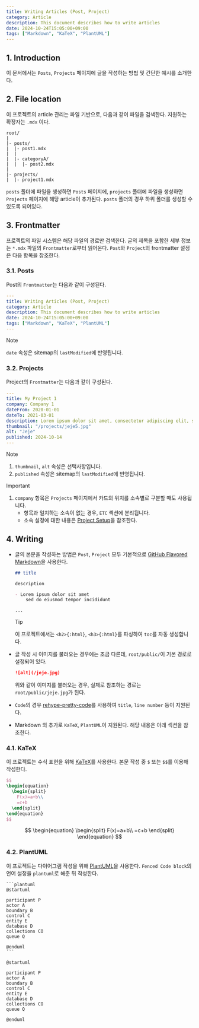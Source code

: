 ```yaml
---
title: Writing Articles (Post, Project)
category: Article
description: This document describes how to write articles
date: 2024-10-24T15:05:00+09:00
tags: ["Markdown", "KaTeX", "PlantUML"]
---
```


## 1. Introduction

이 문서에서는 `Posts`, `Projects` 페이지에 글을 작성하는 방법 및 간단한 예시를 소개한다.

## 2. File location

이 프로젝트의 article 관리는 파일 기반으로, 다음과 같이 파일을 검색한다. 지원하는 확장자는 `.mdx` 이다.

```text
root/
|
|- posts/
|  |- post1.mdx
|  |
|  |- categoryA/
|  |  |- post2.mdx
|
|- projects/
|  |- project1.mdx
```

`posts` 폴더에 파일을 생성하면 `Posts` 페이지에, `projects` 폴더에 파일을 생성하면 `Projects` 페이지에 해당 article이 추가된다. `posts` 폴더의 경우 하위 폴더를 생성할 수 있도록 되어있다.

## 3. Frontmatter

프로젝트의 파일 시스템은 해당 파일의 경로만 검색한다. 글의 제목을 포함한 세부 정보는 `*.mdx` 파일의 `Frontmatter`로부터 읽어온다. `Post`와 `Project`의 frontmatter 설정은 다음 항목을 참조한다.

### 3.1. Posts

Post의 `Frontmatter`는 다음과 같이 구성된다.

```yml title="*.mdx" showLineNumbers
---
title: Writing Articles (Post, Project)
category: Article
description: This document describes how to write articles
date: 2024-10-24T15:05:00+09:00
tags: ["Markdown", "KaTeX", "PlantUML"]
---
```

> [!NOTE]
> `date` 속성은 sitemap의 `lastModified`에 반영됩니다.

### 3.2. Projects

Project의 `Frontmatter`는 다음과 같이 구성된다.

```yml title="*.mdx" showLineNumbers
---
title: My Project 1
company: Company 1
dateFrom: 2020-01-01
dateTo: 2021-03-01
description: Lorem ipsum dolor sit amet, consectetur adipiscing elit, sed do eiusmod tempor incididunt ut labore et dolore
thumbnail: "/projects/jeje5.jpg"
alt: "Jeje"
published: 2024-10-14
---
```

> [!NOTE]
> 1. `thumbnail`, `alt` 속성은 선택사항입니다.
> 2. `published` 속성은 sitemap의 `lastModified`에 반영됩니다.

> [!IMPORTANT]
> 1. `company` 항목은 `Projects` 페이지에서 카드의 위치를 소속별로 구분할 때도 사용됩니다.
>     - 항목과 일치하는 소속이 없는 경우, `ETC` 섹션에 분리됩니다.
>     - 소속 설정에 대한 내용은 [Project Setup](/posts/tutorial/project-setup#27-experienceinformation)을 참조한다.

## 4. Writing

- 글의 본문을 작성하는 방법은 `Post`, `Project` 모두 기본적으로 [GitHub Flavored Markdown](https://docs.github.com/ko/get-started/writing-on-github/getting-started-with-writing-and-formatting-on-github/basic-writing-and-formatting-syntax)을 사용한다.

    ```md title="*.mdx" showLineNumbers
    ## title

    description

    - Lorem ipsum dolor sit amet
        sed do eiusmod tempor incididunt

    ...
    ```

    > [!TIP]
    > 이 프로젝트에서는 `<h2>{:html}`, `<h3>{:html}`를 파싱하여 `toc`를 자동 생성합니다.

- 글 작성 시 이미지를 불러오는 경우에는 조금 다른데, `root/public/`이 기본 경로로 설정되어 있다.

    ```md
    ![alt](/jeje.jpg)
    ```

    위와 같이 이미지를 불러오는 경우, 실제로 참조하는 경로는 `root/public/jeje.jpg`가 된다.

- `Code`의 경우 [rehype-pretty-code](https://rehype-pretty.pages.dev/)를 사용하여 `title`, `line number` 등이 지원된다.
- Markdown 외 추가로 `KaTeX`, `PlantUML`이 지원된다. 해당 내용은 아래 섹션을 참조한다.

### 4.1. KaTeX

이 프로젝트는 수식 표현을 위해 [KaTeX](https://katex.org/)를 사용한다. 본문 작성 중 `$` 또는 `$$`를 이용해 작성한다.

```latex title="KaTeX" showLineNumbers
$$
\begin{equation}
  \begin{split}
    F(x)=a+b\\
    =c+b
  \end{split}
\end{equation}
$$
```

$$
\begin{equation}
  \begin{split}
    F(x)=a+b\\
    =c+b
  \end{split}
\end{equation}
$$

### 4.2. PlantUML

이 프로젝트는 다이어그램 작성을 위해 [PlantUML](https://plantuml.com/)을 사용한다. `Fenced Code block`의 언어 설정을 `plantuml`로 해준 뒤 작성한다.

````text title="PlantUML" showLineNumbers
```plantuml
@startuml

participant P
actor A
boundary B
control C 
entity E
database D
collections CO
queue Q

@enduml
```
````

```plantuml
@startuml

participant P
actor A
boundary B
control C 
entity E
database D
collections CO
queue Q

@enduml
```